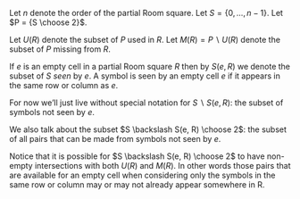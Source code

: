 Let $n$ denote the order of the partial Room square.
Let $S = \{0, \ldots, n - 1\}$.
Let $P = {S \choose 2}$.

Let
$U(R)$
denote the subset of
$P$
used in
$R$.
Let
$M(R) = P \backslash U(R)$
denote the subset of
$P$
missing from
$R$.

If
$e$
is an empty cell in a partial Room square
$R$
then by
$S(e, R)$
we denote
the subset of
$S$
*seen*
by
$e$.
A symbol is seen by an empty cell
$e$
if it appears in the same row or column
as
$e$.

For now we'll just live without
special notation for
$S \backslash S(e, R)$:
the subset of symbols
not seen by $e$.

We also talk about the subset
$S \backslash S(e, R) \choose 2$:
the subset of all pairs
that can be made from symbols
not seen by $e$.

Notice that it is possible
for
$S \backslash S(e, R) \choose 2$
to have non-empty intersections
with both
$U(R)$
and
$M(R)$.
In other words those pairs
that are available for an empty
cell when considering only the
symbols in the same row
or column may
or may not
already appear somewhere in R.


